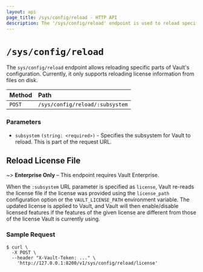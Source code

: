 ```yaml
---
layout: api
page_title: /sys/config/reload - HTTP API
description: The '/sys/config/reload' endpoint is used to reload specific parts of Vault's configuration.
---
```


# `/sys/config/reload`

The `sys/config/reload` endpoint allows reloading specific parts of Vault's configuration.
Currently, it only supports reloading license information from files on disk.

| Method | Path                          |
| :----- | :---------------------------- |
| `POST` | `/sys/config/reload/:subsystem` |

### Parameters

- `subsystem` `(string: <required>)` - Specifies the subsystem for Vault to reload. This is part of the request URL.

## Reload License File

~> **Enterprise Only** – This endpoint requires Vault Enterprise.

When the `:subsystem` URL parameter is specified as `license`, Vault re-reads
the license file if the license was provided using the `license_path` configuration
option or the `VAULT_LICENSE_PATH` environment variable.  The updated license is
applied to Vault, and Vault will then enable/disable licensed features if the features
of the given license are different from those of the license Vault is currently using.

### Sample Request

```shell-session
$ curl \
  -X POST \
  --header "X-Vault-Token: ..." \
    'http://127.0.0.1:8200/v1/sys/config/reload/license'
```

